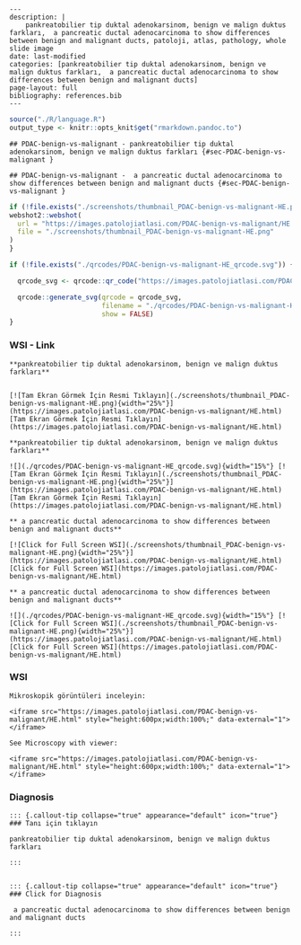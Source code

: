 


```comment
---
description: |
    pankreatobilier tip duktal adenokarsinom, benign ve malign duktus farkları,  a pancreatic ductal adenocarcinoma to show differences between benign and malignant ducts, patoloji, atlas, pathology, whole slide image
date: last-modified
categories: [pankreatobilier tip duktal adenokarsinom, benign ve malign duktus farkları,  a pancreatic ductal adenocarcinoma to show differences between benign and malignant ducts]
page-layout: full
bibliography: references.bib
---
```



```r
source("./R/language.R")
output_type <- knitr::opts_knit$get("rmarkdown.pandoc.to")
```


```asis
## PDAC-benign-vs-malignant - pankreatobilier tip duktal adenokarsinom, benign ve malign duktus farkları {#sec-PDAC-benign-vs-malignant }
```


```asis
## PDAC-benign-vs-malignant -  a pancreatic ductal adenocarcinoma to show differences between benign and malignant ducts {#sec-PDAC-benign-vs-malignant }
```






```r
if (!file.exists("./screenshots/thumbnail_PDAC-benign-vs-malignant-HE.png")) {
webshot2::webshot(
  url = "https://images.patolojiatlasi.com/PDAC-benign-vs-malignant/HE.html",
  file = "./screenshots/thumbnail_PDAC-benign-vs-malignant-HE.png"
)
}
```



```r
if (!file.exists("./qrcodes/PDAC-benign-vs-malignant-HE_qrcode.svg")) {

  qrcode_svg <- qrcode::qr_code("https://images.patolojiatlasi.com/PDAC-benign-vs-malignant/HE.html")

  qrcode::generate_svg(qrcode = qrcode_svg,
                       filename = "./qrcodes/PDAC-benign-vs-malignant-HE_qrcode.svg",
                       show = FALSE)
}
```











::::: panel-tabset


### WSI - Link








:::: {.content-hidden when-format="pdf"}


```asis

**pankreatobilier tip duktal adenokarsinom, benign ve malign duktus farkları**


[![Tam Ekran Görmek İçin Resmi Tıklayın](./screenshots/thumbnail_PDAC-benign-vs-malignant-HE.png){width="25%"}](https://images.patolojiatlasi.com/PDAC-benign-vs-malignant/HE.html) [Tam Ekran Görmek İçin Resmi Tıklayın](https://images.patolojiatlasi.com/PDAC-benign-vs-malignant/HE.html)

```

::::


:::: {.content-visible when-format="pdf"}

```asis

**pankreatobilier tip duktal adenokarsinom, benign ve malign duktus farkları**

![](./qrcodes/PDAC-benign-vs-malignant-HE_qrcode.svg){width="15%"} [![Tam Ekran Görmek İçin Resmi Tıklayın](./screenshots/thumbnail_PDAC-benign-vs-malignant-HE.png){width="25%"}](https://images.patolojiatlasi.com/PDAC-benign-vs-malignant/HE.html) [Tam Ekran Görmek İçin Resmi Tıklayın](https://images.patolojiatlasi.com/PDAC-benign-vs-malignant/HE.html)

```



::::




:::: {.content-hidden when-format="pdf"}


```asis

** a pancreatic ductal adenocarcinoma to show differences between benign and malignant ducts**

[![Click for Full Screen WSI](./screenshots/thumbnail_PDAC-benign-vs-malignant-HE.png){width="25%"}](https://images.patolojiatlasi.com/PDAC-benign-vs-malignant/HE.html) [Click for Full Screen WSI](https://images.patolojiatlasi.com/PDAC-benign-vs-malignant/HE.html)

```

::::


:::: {.content-visible when-format="pdf"}

```asis

** a pancreatic ductal adenocarcinoma to show differences between benign and malignant ducts**

![](./qrcodes/PDAC-benign-vs-malignant-HE_qrcode.svg){width="15%"} [![Click for Full Screen WSI](./screenshots/thumbnail_PDAC-benign-vs-malignant-HE.png){width="25%"}](https://images.patolojiatlasi.com/PDAC-benign-vs-malignant/HE.html) [Click for Full Screen WSI](https://images.patolojiatlasi.com/PDAC-benign-vs-malignant/HE.html)

```


::::







### WSI








```asis
Mikroskopik görüntüleri inceleyin:

<iframe src="https://images.patolojiatlasi.com/PDAC-benign-vs-malignant/HE.html" style="height:600px;width:100%;" data-external="1"></iframe>

```





```asis

See Microscopy with viewer:

<iframe src="https://images.patolojiatlasi.com/PDAC-benign-vs-malignant/HE.html" style="height:600px;width:100%;" data-external="1"></iframe>

```





### Diagnosis


```asis


::: {.callout-tip collapse="true" appearance="default" icon="true"}
### Tanı için tıklayın

pankreatobilier tip duktal adenokarsinom, benign ve malign duktus farkları

:::


```


```asis


::: {.callout-tip collapse="true" appearance="default" icon="true"}
### Click for Diagnosis

 a pancreatic ductal adenocarcinoma to show differences between benign and malignant ducts

:::

```









:::::












